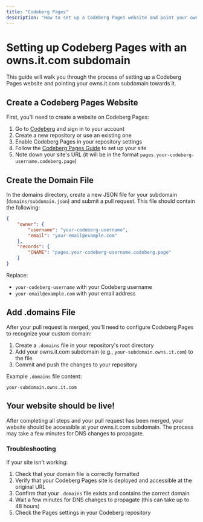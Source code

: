 ```yaml
---
title: "Codeberg Pages"
description: "How to set up a Codeberg Pages website and point your owns.it.com subdomain towards it."
---
```


# Setting up Codeberg Pages with an owns.it.com subdomain

This guide will walk you through the process of setting up a Codeberg Pages website and pointing your owns.it.com subdomain towards it.

## Create a Codeberg Pages Website

First, you'll need to create a website on Codeberg Pages:

1. Go to [Codeberg](https://codeberg.org) and sign in to your account
2. Create a new repository or use an existing one
3. Enable Codeberg Pages in your repository settings
4. Follow the [Codeberg Pages Guide](https://docs.codeberg.org/codeberg-pages/) to set up your site
5. Note down your site's URL (it will be in the format `pages.your-codeberg-username.codeberg.page`)

## Create the Domain File

In the domains directory, create a new JSON file for your subdomain (`domains/subdomain.json`) and submit a pull request. This file should contain the following:

```json
{
    "owner": {
        "username": "your-codeberg-username",
        "email": "your-email@example.com"
    },
    "records": {
        "CNAME": "pages.your-codeberg-username.codeberg.page"
    }
}
```

Replace:
- `your-codeberg-username` with your Codeberg username
- `your-email@example.com` with your email address

## Add .domains File

After your pull request is merged, you'll need to configure Codeberg Pages to recognize your custom domain:

1. Create a `.domains` file in your repository's root directory
2. Add your owns.it.com subdomain (e.g., `your-subdomain.owns.it.com`) to the file
3. Commit and push the changes to your repository

Example `.domains` file content:
```plaintext
your-subdomain.owns.it.com
```

## Your website should be live!

After completing all steps and your pull request has been merged, your website should be accessible at your owns.it.com subdomain. The process may take a few minutes for DNS changes to propagate.

### Troubleshooting

If your site isn't working:
1. Check that your domain file is correctly formatted
2. Verify that your Codeberg Pages site is deployed and accessible at the original URL
3. Confirm that your `.domains` file exists and contains the correct domain
4. Wait a few minutes for DNS changes to propagate (this can take up to 48 hours)
5. Check the Pages settings in your Codeberg repository
